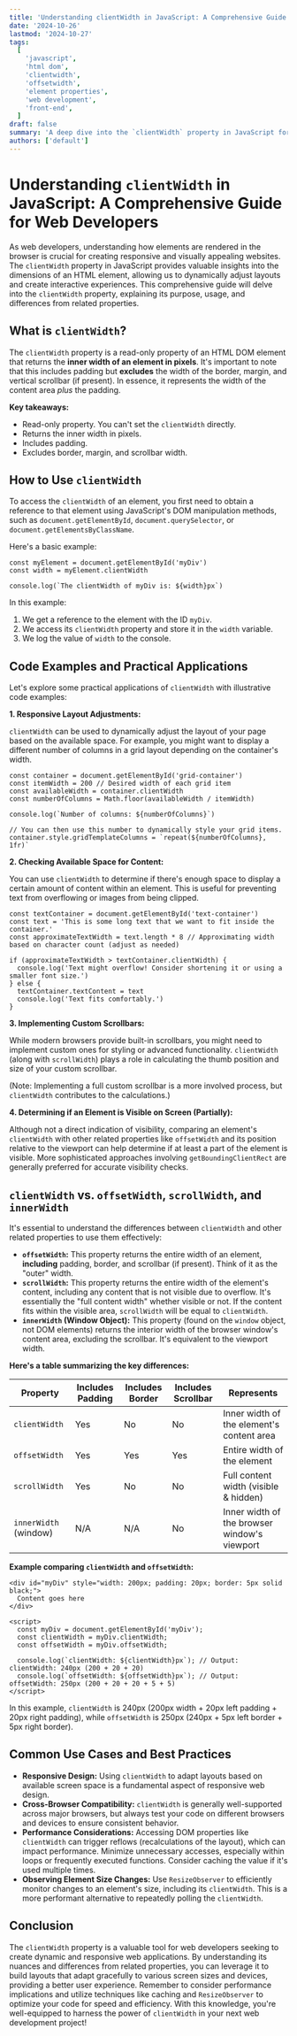 ```yaml
---
title: 'Understanding clientWidth in JavaScript: A Comprehensive Guide for Web Developers'
date: '2024-10-26'
lastmod: '2024-10-27'
tags:
  [
    'javascript',
    'html dom',
    'clientwidth',
    'offsetwidth',
    'element properties',
    'web development',
    'front-end',
  ]
draft: false
summary: 'A deep dive into the `clientWidth` property in JavaScript for HTML DOM elements, explaining its usage, differences from related properties like `offsetWidth` and `scrollWidth`, and practical examples for responsive web development.'
authors: ['default']
---
```


# Understanding `clientWidth` in JavaScript: A Comprehensive Guide for Web Developers

As web developers, understanding how elements are rendered in the browser is crucial for creating responsive and visually appealing websites. The `clientWidth` property in JavaScript provides valuable insights into the dimensions of an HTML element, allowing us to dynamically adjust layouts and create interactive experiences. This comprehensive guide will delve into the `clientWidth` property, explaining its purpose, usage, and differences from related properties.

## What is `clientWidth`?

The `clientWidth` property is a read-only property of an HTML DOM element that returns the **inner width of an element in pixels**. It's important to note that this includes padding but **excludes** the width of the border, margin, and vertical scrollbar (if present). In essence, it represents the width of the content area _plus_ the padding.

**Key takeaways:**

- Read-only property. You can't set the `clientWidth` directly.
- Returns the inner width in pixels.
- Includes padding.
- Excludes border, margin, and scrollbar width.

## How to Use `clientWidth`

To access the `clientWidth` of an element, you first need to obtain a reference to that element using JavaScript's DOM manipulation methods, such as `document.getElementById`, `document.querySelector`, or `document.getElementsByClassName`.

Here's a basic example:

```plaintext
const myElement = document.getElementById('myDiv')
const width = myElement.clientWidth

console.log(`The clientWidth of myDiv is: ${width}px`)
```

In this example:

1.  We get a reference to the element with the ID `myDiv`.
2.  We access its `clientWidth` property and store it in the `width` variable.
3.  We log the value of `width` to the console.

## Code Examples and Practical Applications

Let's explore some practical applications of `clientWidth` with illustrative code examples:

**1. Responsive Layout Adjustments:**

`clientWidth` can be used to dynamically adjust the layout of your page based on the available space. For example, you might want to display a different number of columns in a grid layout depending on the container's width.

```plaintext
const container = document.getElementById('grid-container')
const itemWidth = 200 // Desired width of each grid item
const availableWidth = container.clientWidth
const numberOfColumns = Math.floor(availableWidth / itemWidth)

console.log(`Number of columns: ${numberOfColumns}`)

// You can then use this number to dynamically style your grid items.
container.style.gridTemplateColumns = `repeat(${numberOfColumns}, 1fr)`
```

**2. Checking Available Space for Content:**

You can use `clientWidth` to determine if there's enough space to display a certain amount of content within an element. This is useful for preventing text from overflowing or images from being clipped.

```plaintext
const textContainer = document.getElementById('text-container')
const text = 'This is some long text that we want to fit inside the container.'
const approximateTextWidth = text.length * 8 // Approximating width based on character count (adjust as needed)

if (approximateTextWidth > textContainer.clientWidth) {
  console.log('Text might overflow! Consider shortening it or using a smaller font size.')
} else {
  textContainer.textContent = text
  console.log('Text fits comfortably.')
}
```

**3. Implementing Custom Scrollbars:**

While modern browsers provide built-in scrollbars, you might need to implement custom ones for styling or advanced functionality. `clientWidth` (along with `scrollWidth`) plays a role in calculating the thumb position and size of your custom scrollbar.

(Note: Implementing a full custom scrollbar is a more involved process, but `clientWidth` contributes to the calculations.)

**4. Determining if an Element is Visible on Screen (Partially):**

Although not a direct indication of visibility, comparing an element's `clientWidth` with other related properties like `offsetWidth` and its position relative to the viewport can help determine if at least a part of the element is visible. More sophisticated approaches involving `getBoundingClientRect` are generally preferred for accurate visibility checks.

## `clientWidth` vs. `offsetWidth`, `scrollWidth`, and `innerWidth`

It's essential to understand the differences between `clientWidth` and other related properties to use them effectively:

- **`offsetWidth`:** This property returns the entire width of an element, **including** padding, border, and scrollbar (if present). Think of it as the "outer" width.
- **`scrollWidth`:** This property returns the entire width of the element's content, including any content that is not visible due to overflow. It's essentially the "full content width" whether visible or not. If the content fits within the visible area, `scrollWidth` will be equal to `clientWidth`.
- **`innerWidth` (Window Object):** This property (found on the `window` object, not DOM elements) returns the interior width of the browser window's content area, excluding the scrollbar. It's equivalent to the viewport width.

**Here's a table summarizing the key differences:**

| Property              | Includes Padding | Includes Border | Includes Scrollbar | Represents                                   |
| --------------------- | ---------------- | --------------- | ------------------ | -------------------------------------------- |
| `clientWidth`         | Yes              | No              | No                 | Inner width of the element's content area    |
| `offsetWidth`         | Yes              | Yes             | Yes                | Entire width of the element                  |
| `scrollWidth`         | Yes              | No              | No                 | Full content width (visible & hidden)        |
| `innerWidth` (window) | N/A              | N/A             | No                 | Inner width of the browser window's viewport |

**Example comparing `clientWidth` and `offsetWidth`:**

```plaintext
<div id="myDiv" style="width: 200px; padding: 20px; border: 5px solid black;">
  Content goes here
</div>

<script>
  const myDiv = document.getElementById('myDiv');
  const clientWidth = myDiv.clientWidth;
  const offsetWidth = myDiv.offsetWidth;

  console.log(`clientWidth: ${clientWidth}px`); // Output: clientWidth: 240px (200 + 20 + 20)
  console.log(`offsetWidth: ${offsetWidth}px`); // Output: offsetWidth: 250px (200 + 20 + 20 + 5 + 5)
</script>
```

In this example, `clientWidth` is 240px (200px width + 20px left padding + 20px right padding), while `offsetWidth` is 250px (240px + 5px left border + 5px right border).

## Common Use Cases and Best Practices

- **Responsive Design:** Using `clientWidth` to adapt layouts based on available screen space is a fundamental aspect of responsive web design.
- **Cross-Browser Compatibility:** `clientWidth` is generally well-supported across major browsers, but always test your code on different browsers and devices to ensure consistent behavior.
- **Performance Considerations:** Accessing DOM properties like `clientWidth` can trigger reflows (recalculations of the layout), which can impact performance. Minimize unnecessary accesses, especially within loops or frequently executed functions. Consider caching the value if it's used multiple times.
- **Observing Element Size Changes:** Use `ResizeObserver` to efficiently monitor changes to an element's size, including its `clientWidth`. This is a more performant alternative to repeatedly polling the `clientWidth`.

## Conclusion

The `clientWidth` property is a valuable tool for web developers seeking to create dynamic and responsive web applications. By understanding its nuances and differences from related properties, you can leverage it to build layouts that adapt gracefully to various screen sizes and devices, providing a better user experience. Remember to consider performance implications and utilize techniques like caching and `ResizeObserver` to optimize your code for speed and efficiency. With this knowledge, you're well-equipped to harness the power of `clientWidth` in your next web development project!
